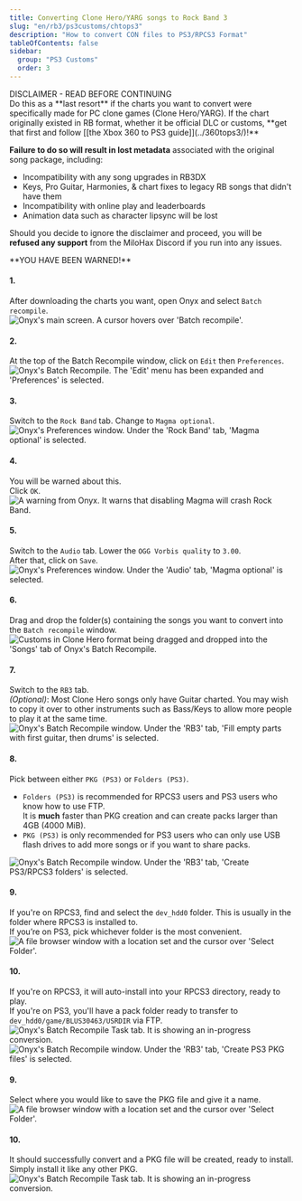 ```yaml
---
title: Converting Clone Hero/YARG songs to Rock Band 3
slug: "en/rb3/ps3customs/chtops3"
description: "How to convert CON files to PS3/RPCS3 Format"
tableOfContents: false
sidebar:
  group: "PS3 Customs"
  order: 3
---
```


<Aside type="caution">DISCLAIMER - READ BEFORE CONTINUING</Aside>
  Do this as a **last resort** if the charts you want to convert were specifically made for PC clone games (Clone Hero/YARG). If the chart originally existed in RB format, whether it be official DLC or customs, **get that first and follow [[the Xbox 360 to PS3 guide]](../360tops3/)!**

**Failure to do so will result in lost metadata** associated with the original song package, including:
* Incompatibility with any song upgrades in RB3DX
* Keys, Pro Guitar, Harmonies, & chart fixes to legacy RB songs that didn't have them
* Incompatibility with online play and leaderboards
* Animation data such as character lipsync will be lost

Should you decide to ignore the disclaimer and proceed, you will be **refused any support** from the MiloHax Discord if you run into any issues.

<Aside type="caution">**YOU HAVE BEEN WARNED!**</Aside>

#### 1.
After downloading the charts you want, open Onyx and select `Batch recompile`.  
<Image src={onyxbatch} alt="Onyx's main screen. A cursor hovers over 'Batch recompile'." />

#### 2.
At the top of the Batch Recompile window, click on `Edit` then `Preferences`.  
<Image src={onyxbatchprefs} alt="Onyx's Batch Recompile. The 'Edit' menu has been expanded and 'Preferences' is selected." />

#### 3.
Switch to the `Rock Band` tab. 
Change to `Magma optional`.  
<Image src={onyxbatchprefsrb} alt="Onyx's Preferences window. Under the 'Rock Band' tab, 'Magma optional' is selected." />

#### 4.
You will be warned about this.  
Click `OK`.  
<Image src={onyxbatchwarn} alt="A warning from Onyx. It warns that disabling Magma will crash Rock Band." />

#### 5.
Switch to the `Audio` tab. 
Lower the `OGG Vorbis quality` to `3.00`.  
After that, click on `Save`.  
<Image src={onyxbatchprefsaud} alt="Onyx's Preferences window. Under the 'Audio' tab, 'Magma optional' is selected." />

#### 6.
Drag and drop the folder(s) containing the songs you want to convert into the `Batch recompile` window.  
<Image src={onyxbatchdrag} alt="Customs in Clone Hero format being dragged and dropped into the 'Songs' tab of Onyx's Batch Recompile." />

#### 7.
Switch to the `RB3` tab.  
*(Optional)*: Most Clone Hero songs only have Guitar charted. You may wish to copy it over to other instruments such as Bass/Keys to allow more people to play it at the same time.  
<Image src={onyxbatchparts} alt="Onyx's Batch Recompile window. Under the 'RB3' tab, 'Fill empty parts with first guitar, then drums' is selected." />

#### 8.
Pick between either `PKG (PS3)` or `Folders (PS3)`.  
* `Folders (PS3)` is recommended for RPCS3 users and PS3 users who know how to use FTP.  
It is **much** faster than PKG creation and can create packs larger than 4GB (4000 MiB).
* `PKG (PS3)` is only recommended for PS3 users who can only use USB flash drives to add more songs or if you want to share packs.

<Tabs>
  <TabItem label="Folders (PS3)">
  	<Image src={onyxbatchfolders} alt="Onyx's Batch Recompile window. Under the 'RB3' tab, 'Create PS3/RPCS3 folders' is selected." />

#### 9.
If you're on RPCS3, find and select the `dev_hdd0` folder. This is usually in the folder where RPCS3 is installed to.  
If you’re on PS3, pick whichever folder is the most convenient.  
<Image src={savefolder} alt="A file browser window with a location set and the cursor over 'Select Folder'." />

#### 10.
If you're on RPCS3, it will auto-install into your RPCS3 directory, ready to play.  
If you're on PS3, you'll have a pack folder ready to transfer to `dev_hdd0/game/BLUS30463/USRDIR` via FTP.  
<Image src={onyxbatchfinish} alt="Onyx's Batch Recompile Task tab. It is showing an in-progress conversion." />
</TabItem>
  <TabItem label="PKG (PS3)">
  	<Image src={onyxbatchpkg} alt="Onyx's Batch Recompile window. Under the 'RB3' tab, 'Create PS3 PKG files' is selected." />

#### 9.
Select where you would like to save the PKG file and give it a name.  
<Image src={savepkgfolder} alt="A file browser window with a location set and the cursor over 'Select Folder'." />

#### 10.
It should successfully convert and a PKG file will be created, ready to install.  
Simply install it like any other PKG.  
<Image src={onyxbatchfinish} alt="Onyx's Batch Recompile Task tab. It is showing an in-progress conversion." />
  </TabItem>
</Tabs>